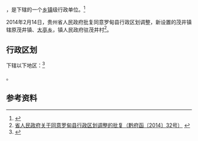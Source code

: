 {{中国乡级行政区|52/27/28/104/000}}

'''{{PAGENAMEBASE}}'''，是{{PRC admin/fullname|52/27/28/104/000|3}}下辖的一个[[乡镇|乡镇]]级行政单位。<ref>{{PRC admin/ref sgc|{{PRC admin/parent|52/27/28/104/000}}}}</ref>

2014年2月14日，贵州省人民政府批复同意罗甸县行政区划调整，新设置的茂井镇辖原茂井镇、[[大亭乡|大亭乡]]，镇人民政府驻茂井村<ref>[http://www.gzgov.gov.cn/xxgk/jbxxgk/fgwj/zfwj/qfh/201507/t20150703_298192.html 省人民政府关于同意罗甸县行政区划调整的批复（黔府函〔2014〕32号）] {{webarchive|url=https://web.archive.org/web/20170831082813/http://www.gzgov.gov.cn/xxgk/jbxxgk/fgwj/zfwj/qfh/201507/t20150703_298192.html |date=2017-08-31 }}</ref>。

== 行政区划 ==

{{PAGENAMEBASE}}下辖以下地区：<ref>{{PRC admin/ref sgc|52/27/28/104/000}}</ref>

{{PRC admin/children|52/27/28/104/000}}。

== 参考资料 ==

{{reflist}}

{{行政区划小作品}}
{{PRC admin/navcat|52/27/28/104/000}}